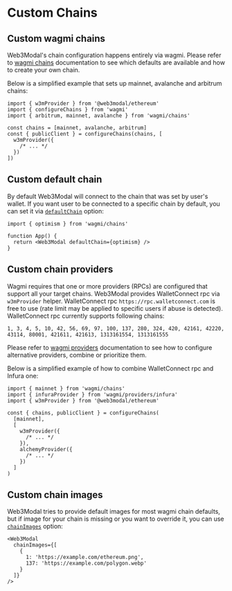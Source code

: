 # Custom Chains

## Custom wagmi chains

Web3Modal's chain configuration happens entirely via wagmi.
Please refer to [wagmi chains](https://wagmi.sh/react/chains) documentation to see which defaults are available and how to create your own chain.

Below is a simplified example that sets up mainnet, avalanche and arbitrum chains:

```tsx
import { w3mProvider } from '@web3modal/ethereum'
import { configureChains } from 'wagmi'
import { arbitrum, mainnet, avalanche } from 'wagmi/chains'

const chains = [mainnet, avalanche, arbitrum]
const { publicClient } = configureChains(chains, [
  w3mProvider({
    /* ... */
  })
])
```

## Custom default chain

By default Web3Modal will connect to the chain that was set by user's wallet.
If you want user to be connected to a specific chain by default, you can set it via [`defaultChain`](./options#defaultChain-optional) option:

```tsx
import { optimism } from 'wagmi/chains'

function App() {
  return <Web3Modal defaultChain={optimism} />
}
```

## Custom chain providers

Wagmi requires that one or more providers (RPCs) are configured that support all your target chains. Web3Modal provides WalletConnect rpc via `w3mProvider` helper.
WalletConnect rpc `https://rpc.walletconnect.com` is free to use (rate limit may be applied to specific users if abuse is detected). WalletConnect rpc currently supports following chains:

```
1, 3, 4, 5, 10, 42, 56, 69, 97, 100, 137, 280, 324, 420, 42161, 42220, 43114, 80001, 421611, 421613, 1313161554, 1313161555
```

Please refer to [wagmi providers](https://wagmi.sh/react/providers/configuring-chains) documentation to see how to configure alternative providers, combine or prioritize them.

Below is a simplified example of how to combine WalletConnect rpc and Infura one:

```tsx
import { mainnet } from 'wagmi/chains'
import { infuraProvider } from 'wagmi/providers/infura'
import { w3mProvider } from '@web3modal/ethereum'

const { chains, publicClient } = configureChains(
  [mainnet],
  [
    w3mProvider({
      /* ... */
    }),
    alchemyProvider({
      /* ... */
    })
  ]
)
```

## Custom chain images

Web3Modal tries to provide default images for most wagmi chain defaults,
but if image for your chain is missing or you want to override it, you can use [`chainImages`](./options#chainimages-optional) option:

```tsx
<Web3Modal
  chainImages={[
    {
      1: 'https://example.com/ethereum.png',
      137: 'https://example.com/polygon.webp'
    }
  ]}
/>
```
